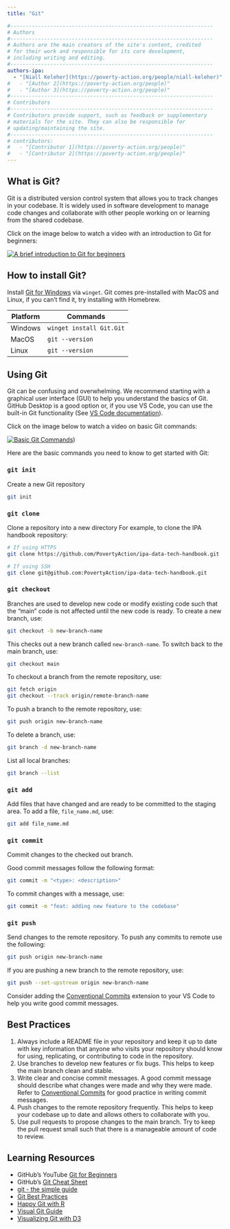 ```yaml
---
title: "Git"

#------------------------------------------------------------------
# Authors
#------------------------------------------------------------------
# Authors are the main creators of the site's content, credited
# for their work and responsible for its core development,
# including writing and editing.
#------------------------------------------------------------------
authors-ipa:
  - "[Niall Keleher](https://poverty-action.org/people/niall-keleher)"
#   - "[Author 2](https://poverty-action.org/people)"
#   - "[Author 3](https://poverty-action.org/people)"
#------------------------------------------------------------------
# Contributors
#------------------------------------------------------------------
# Contributors provide support, such as feedback or supplementary
# materials for the site. They can also be responsible for
# updating/maintaining the site.
#------------------------------------------------------------------
# contributors:
#   - "[Contributor 1](https://poverty-action.org/people)"
#   - "[Contributor 2](https://poverty-action.org/people)"
---
```



## What is Git?

Git is a distributed version control system that allows you to track changes in your
codebase. It is widely used in software development to manage code changes and
collaborate with other people working on or learning from the shared codebase.

Click on the image below to watch a video with an introduction to Git for beginners:

[![A brief introduction to Git for beginners](https://github.blog/wp-content/uploads/2024/05/GitHub-for-beginners.png?resize=1600%2C840)](https://youtu.be/r8jQ9hVA2qs)

## How to install Git?

Install [Git for Windows](https://gitforwindows.org/) via `winget`. Git comes
pre-installed with MacOS and Linux, if you can't find it, try installing with Homebrew.

| Platform | Commands                 |
| -------- | ------------------------ |
| Windows  | `winget install Git.Git` |
| MacOS    | `git --version`          |
| Linux    | `git --version`          |

## Using Git

Git can be confusing and overwhelming. We recommend starting with a graphical user
interface (GUI) to help you understand the basics of Git. GitHub Desktop is a good
option or, if you use VS Code, you can use the built-in Git functionality (See
[VS Code documentation](https://code.visualstudio.com/docs/sourcecontrol/intro-to-git)).

Click on the image below to watch a video on basic Git commands:

[![Basic Git Commands](https://github.blog/wp-content/uploads/2024/05/GitHub-for-beginners.png?resize=1600%2C840)](https://youtu.be/rE2zRhZdjFU?si=8Mdt6BjH5F7truAq))

Here are the basic commands you need to know to get started with Git:

### `git init`

Create a new Git repository

```bash
git init
```

### `git clone`

Clone a repository into a new directory For example, to clone the IPA handbook
repository:

```bash
# If using HTTPS
git clone https://github.com/PovertyAction/ipa-data-tech-handbook.git

# If using SSH
git clone git@github.com:PovertyAction/ipa-data-tech-handbook.git
```

### `git checkout`

Branches are used to develop new code or modify existing code such that the "main" code
is not affected until the new code is ready. To create a new branch, use:

```bash
git checkout -b new-branch-name
```

This checks out a new branch called `new-branch-name`. To switch back to the main
branch, use:

```bash
git checkout main
```

To checkout a branch from the remote repository, use:

```bash
git fetch origin
git checkout --track origin/remote-branch-name
```

To push a branch to the remote repository, use:

```bash
git push origin new-branch-name
```

To delete a branch, use:

```bash
git branch -d new-branch-name
```

List all local branches:

```bash
git branch --list
```

### `git add`

Add files that have changed and are ready to be committed to the staging area. To add a
file, `file_name.md`, use:

```bash
git add file_name.md
```

### `git commit`

Commit changes to the checked out branch.

Good commit messages follow the following format:

```bash
git commit -m "<type>: <description>"
```

To commit changes with a message, use:

```bash
git commit -m "feat: adding new feature to the codebase"
```

### `git push`

Send changes to the remote repository. To push any commits to remote use the following:

```bash
git push origin new-branch-name
```

If you are pushing a new branch to the remote repository, use:

```bash
git push --set-upstream origin new-branch-name
```

Consider adding the
[Conventional Commits](https://marketplace.visualstudio.com/items?itemName=vivaxy.vscode-conventional-commits)
extension to your VS Code to help you write good commit messages.

## Best Practices

1. Always include a README file in your repository and keep it up to date with key
   information that anyone who visits your repository should know for using,
   replicating, or contributing to code in the repository.
1. Use branches to develop new features or fix bugs. This helps to keep the main branch
   clean and stable.
1. Write clear and concise commit messages. A good commit message should describe what
   changes were made and why they were made. Refer to
   [Conventional Commits](https://www.conventionalcommits.org/en/v1.0.0/#summary) for
   good practice in writing commit messages.
1. Push changes to the remote repository frequently. This helps to keep your codebase up
   to date and allows others to collaborate with you.
1. Use pull requests to propose changes to the main branch. Try to keep the pull request
   small such that there is a manageable amount of code to review.

## Learning Resources

- GitHub's YouTube
  [Git for Beginners](https://www.youtube.com/playlist?list=PL0lo9MOBetEFcp4SCWinBdpml9B2U25-f)
- GitHub's [Git Cheat Sheet](https://education.github.com/git-cheat-sheet-education.pdf)
- [git - the simple guide](https://rogerdudler.github.io/git-guide/)
- [Git Best Practices](https://sethrobertson.github.io/GitBestPractices/)
- [Happy Git with R](https://rogerdudler.github.io/git-guide/)
- [Visual Git Guide](https://marklodato.github.io/visual-git-guide/index-en.html)
- [Visualizing Git with D3](https://onlywei.github.io/explain-git-with-d3/)
